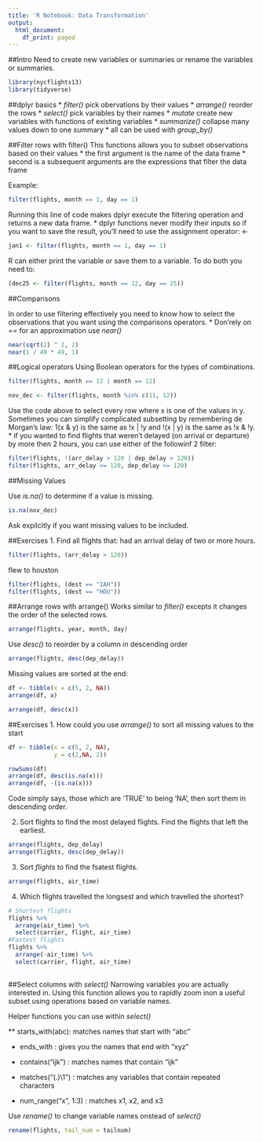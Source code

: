 ```yaml
---
title: 'R Notebook: Data Transformation'
output:
  html_document:
    df_print: paged
---
```

##Intro
Need to create new variables or summaries or rename the variables or summaries. 
```r
library(nycflights13)
library(tidyverse)
```

##dplyr basics 
* _filter()_ pick obervations by their values 
* _arrange()_ reorder the rows 
* _select()_ pick variables by their names 
* _mutate_ create new variables with functions of existing variables 
* _summarize()_ collapse many values down to one summary 
* all can be used with _group_by()_ 

##Filter rows with filter()
This functions allows you to subset observations based on their values 
* the first argument is the name of the data frame 
* second is a subsequent arguments are the expressions that filter the data frame 

Example: 
```r
filter(flights, month == 1, day == 1)
```

Running this line of code makes dplyr execute the filtering operation and returns a new data frame. 
* dplyr functions never modify their inputs so if you want to save the result, you'll need to use the assignment operator: <- 
```r
jan1 <- filter(flights, month == 1, day == 1)
```

R can either print the variable or save them to a variable. To do both you need to: 
```r
(dec25 <- filter(flights, month == 12, day == 25))
```

##Comparisons 

In order to use filtering effectively you need to know how to select the observations that you want using the comparisons operators. 
* Don'rely on == for an approximation use _near()_ 
```r
near(sqrt(2) ^ 2, 2)
near(1 / 49 * 49, 1)
```

##Logical operators 
Using Boolean operators for the types of combinations. 
```r
filter(flights, month == 12 | month == 12)
```

```r
nov_dec <- filter(flights, month %in% c(11, 12))
```

Use the code above to select every row where x is one of the values in y. 
Sometimes you can simplify complicated subsetting by remembering de Morgan's law: 1(x & y) is the same as !x | !y and !(x | y) is the same as !x & !y. 
* if you wanted to find flights that weren't delayed (on arrival or departure) by more then 2 hours, you can use either of the followinf 2 filter: 

```r
filter(flights, !(arr_delay > 120 | dep_delay > 120))
filter(flights, arr_delay <= 120, dep_delay <= 120)
```

##Missing Values 

Use _is.na()_ to determine if a value is missing. 
```r
is.na(nov_dec)
```

Ask expilcitly if you want missing values to be included. 

##Exercises 
1. Find all flights that: had an arrival delay of two or more hours. 

```r
filter(flights, (arr_delay > 120))
```

flew to houston 
```r
filter(flights, (dest == "IAH"))
filter(flights, (dest == "HOU"))
```

##Arrange rows with arrange()
Works similar to _filter()_ excepts it changes the order of the selected rows. 
```r
arrange(flights, year, month, day)
```


Use _desc()_ to reoirder by a column in descending order 
```r
arrange(flights, desc(dep_delay))
```
Missing values are sorted at the end: 
```r
df <- tibble(x = c(5, 2, NA))
arrange(df, x)
```

```r
arrange(df, desc(x))
```

##Exercises 
1. How could you use _arrange()_ to sort all missing values to the start 
```r
df <- tibble(x = c(5, 2, NA),
             y = c(2,NA, 2))

rowSums(df)
arrange(df, desc(is.na(x)))
arrange(df, -(is.na(x)))
```

Code simply says, those which are 'TRUE' to being 'NA', then sort them in descending order. 

2. 
Sort flights to find the most delayed flights. Find the flights that left the earliest. 
```r
arrange(flights, dep_delay)
arrange(flights, desc(dep_delay))
```


3. 
Sort _flights_ to find the fsatest flights. 
```r
arrange(flights, air_time)
```

4. 
Which flights travelled the longsest and which travelled the shortest? 
```r
# Shortest flights 
flights %>%
  arrange(air_time) %>%
  select(carrier, flight, air_time)
#Fastest flights 
flights %>%
  arrange(-air_time) %>%
  select(carrier, flight, air_time)
  
```

##Select columns with _select()_ 
Narrowing variables you are actually interested in. Using this function allows you to rapidly zoom inon a useful subset using operations based on variable names. 

Helper functions you can use within _select()_ 

** starts_with(abc): matches names that start with "abc"

* ends_with : gives you the names that end with "xyz"

* contains("ijk") : matches names that contain "ijk"

* matches("(.)\\1") : matches any variables that contain repeated characters

* num_range("x", 1:3) : matches x1, x2, and x3

Use _rename()_ to change variable names onstead of _select()_ 
```r
rename(flights, tail_num = tailnum)
```

